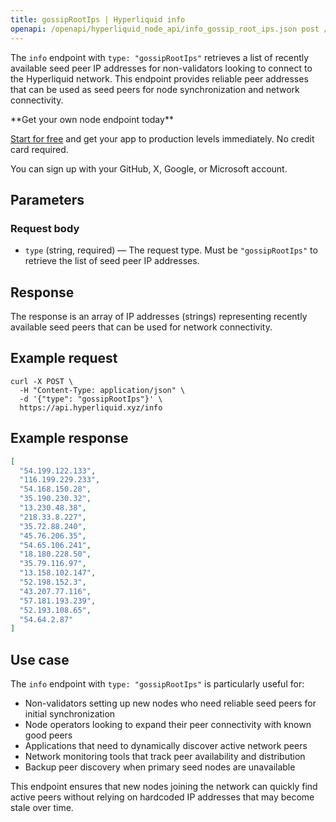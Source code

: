 ---
title: gossipRootIps | Hyperliquid info
openapi: /openapi/hyperliquid_node_api/info_gossip_root_ips.json post /info
---

The `info` endpoint with `type: "gossipRootIps"` retrieves a list of recently available seed peer IP addresses for non-validators looking to connect to the Hyperliquid network. This endpoint provides reliable peer addresses that can be used as seed peers for node synchronization and network connectivity.

<Check>
**Get your own node endpoint today**

[Start for free](https://console.chainstack.com/) and get your app to production levels immediately. No credit card required.

You can sign up with your GitHub, X, Google, or Microsoft account.
</Check>

## Parameters

### Request body

* `type` (string, required) — The request type. Must be `"gossipRootIps"` to retrieve the list of seed peer IP addresses.

## Response

The response is an array of IP addresses (strings) representing recently available seed peers that can be used for network connectivity.

## Example request

```shell Shell
curl -X POST \
  -H "Content-Type: application/json" \
  -d '{"type": "gossipRootIps"}' \
  https://api.hyperliquid.xyz/info
```

## Example response

```json
[
  "54.199.122.133",
  "116.199.229.233",
  "54.168.150.28",
  "35.190.230.32",
  "13.230.48.38",
  "218.33.8.227",
  "35.72.88.240",
  "45.76.206.35",
  "54.65.106.241",
  "18.180.228.50",
  "35.79.116.97",
  "13.158.102.147",
  "52.198.152.3",
  "43.207.77.116",
  "57.181.193.239",
  "52.193.108.65",
  "54.64.2.87"
]
```

## Use case

The `info` endpoint with `type: "gossipRootIps"` is particularly useful for:

* Non-validators setting up new nodes who need reliable seed peers for initial synchronization
* Node operators looking to expand their peer connectivity with known good peers
* Applications that need to dynamically discover active network peers
* Network monitoring tools that track peer availability and distribution
* Backup peer discovery when primary seed nodes are unavailable

This endpoint ensures that new nodes joining the network can quickly find active peers without relying on hardcoded IP addresses that may become stale over time.